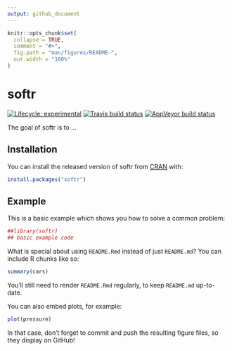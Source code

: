 ```yaml
---
output: github_document
---
```


<!-- README.md is generated from README.Rmd. Please edit that file -->

```r
knitr::opts_chunk$set(
  collapse = TRUE,
  comment = "#>",
  fig.path = "man/figures/README-",
  out.width = "100%"
)
```

# softr

<!-- badges: start -->
[![Lifecycle: experimental](https://img.shields.io/badge/lifecycle-experimental-orange.svg)](https://www.tidyverse.org/lifecycle/#experimental)
[![Travis build status](https://travis-ci.org/adelmofilho/Soft-Wet.svg?branch=master)](https://travis-ci.org/adelmofilho/Soft-Wet)
[![AppVeyor build status](https://ci.appveyor.com/api/projects/status/github/adelmofilho/Soft-Wet?branch=master&svg=true)](https://ci.appveyor.com/project/adelmofilho/Soft-Wet)
<!-- badges: end -->

The goal of softr is to ...

## Installation

You can install the released version of softr from [CRAN](https://CRAN.R-project.org) with:

``` r
install.packages("softr")
```

## Example

This is a basic example which shows you how to solve a common problem:

```r
##library(softr)
## basic example code
```

What is special about using `README.Rmd` instead of just `README.md`? You can include R chunks like so:

```r
summary(cars)
```

You'll still need to render `README.Rmd` regularly, to keep `README.md` up-to-date.

You can also embed plots, for example:

```r
plot(pressure)
```

In that case, don't forget to commit and push the resulting figure files, so they display on GitHub!
